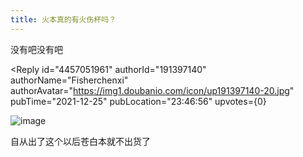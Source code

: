 ```yaml
---
title: 火本真的有火伤杯吗？
---
```



<Forum groupName="原神" groupUrl="https://www.douban.com/group/genshin/" archivedAt="2025-05-16T16:54:22.016Z">
  <Post
    id="256494521"
    title="火本真的有火伤杯吗？"
    url="https://www.douban.com/group/topic/256494521/?_spm_id=MTg4NjY4NDUy"
    pubTime="2021-12-27"
    highlightUserId="191397140"
  >
没有吧没有吧

<Reply
  id="4457051961"
  authorId="191397140"
  authorName="Fisherchenxi"
  authorAvatar="https://img1.doubanio.com/icon/up191397140-20.jpg"
  pubTime="2021-12-25"
  pubLocation="23:46:56"
  upvotes={0}
>
![image](https://img3.doubanio.com/view/richtext/large/public/p281976293.jpg)

自从出了这个以后苍白本就不出货了
</Reply>
  </Post>
</Forum>
